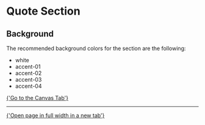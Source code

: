 
<Meta of={QuoteSectionStories} />

# Quote Section

<Canvas of={QuoteSectionStories.Example} />

<Controls of={QuoteSectionStories.Example} />

## Background

The recommended background colors for the section are the following:

- white
- accent-01
- accent-02
- accent-03
- accent-04

<a href="?path=/story/sections-content-quote--example">
  {'Go to the Canvas Tab'}
</a>

---

<a href="?id=sections-content-quote--example&viewMode=story" target="_blank">
  {'Open page in full width in a new tab'}
</a>
